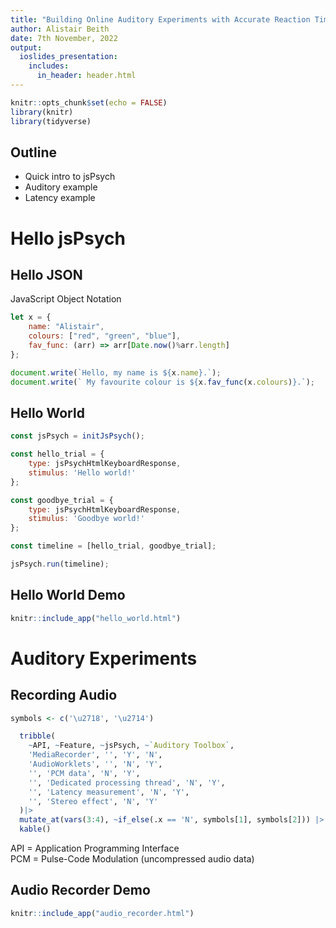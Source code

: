 ```yaml
---
title: "Building Online Auditory Experiments with Accurate Reaction Times"
author: Alistair Beith
date: 7th November, 2022
output:
  ioslides_presentation:
    includes:
      in_header: header.html
---
```


```r
knitr::opts_chunk$set(echo = FALSE)
library(knitr)
library(tidyverse)
```

## Outline

- Quick intro to jsPsych
- Auditory example
- Latency example

# Hello jsPsych

## Hello JSON

JavaScript Object Notation

```js
let x = {
    name: "Alistair",
    colours: ["red", "green", "blue"],
    fav_func: (arr) => arr[Date.now()%arr.length]
};

document.write(`Hello, my name is ${x.name}.`);
document.write(` My favourite colour is ${x.fav_func(x.colours)}.`);
```

## Hello World

```js
const jsPsych = initJsPsych();

const hello_trial = {
    type: jsPsychHtmlKeyboardResponse,
    stimulus: 'Hello world!'
};

const goodbye_trial = {
    type: jsPsychHtmlKeyboardResponse,
    stimulus: 'Goodbye world!'
};

const timeline = [hello_trial, goodbye_trial];

jsPsych.run(timeline);
```

## Hello World Demo {.jspsych_demo_container}

```r
knitr::include_app("hello_world.html")
```

# Auditory Experiments

## Recording Audio

```r
symbols <- c('\u2718', '\u2714')

  tribble(
    ~API, ~Feature, ~jsPsych, ~`Auditory Toolbox`,
    'MediaRecorder', '', 'Y', 'N',
    'AudioWorklets', '', 'N', 'Y',
    '', 'PCM data', 'N', 'Y',
    '', 'Dedicated processing thread', 'N', 'Y',
    '', 'Latency measurement', 'N', 'Y',
    '', 'Stereo effect', 'N', 'Y'
  )|>
  mutate_at(vars(3:4), ~if_else(.x == 'N', symbols[1], symbols[2])) |>
  kable()
```

API = Application Programming Interface<br>
PCM = Pulse-Code Modulation (uncompressed audio data)

## Audio Recorder Demo {.jspsych_demo_container}

```r
knitr::include_app("audio_recorder.html")
```


